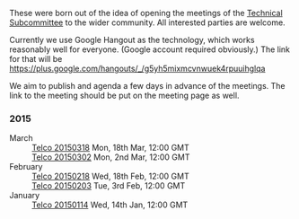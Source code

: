 These were born out of the idea of opening the meetings of the [[Technical Subcommittee]] to the wider community. All interested parties are welcome. 

Currently we use Google Hangout as the technology, which works reasonably well for everyone. (Google account required obviously.) The link for that will be https://plus.google.com/hangouts/_/g5yh5mixmcvnwuek4rpuuihglqa

We aim to publish and agenda a few days in advance of the meetings. The link to the meeting should be put on the meeting page as well.

=== 2015 ===
;March
: [[Telco 20150318]] Mon, 18th Mar, 12:00 GMT
: [[Telco 20150302]] Mon, 2nd Mar, 12:00 GMT
;February
: [[Telco 20150218]] Wed, 18th Feb, 12:00 GMT
: [[Telco 20150203]] Tue, 3rd Feb, 12:00 GMT
;January
: [[Telco 20150114]] Wed, 14th Jan, 12:00 GMT